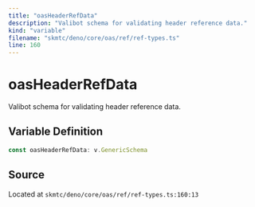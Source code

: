 ```yaml
---
title: "oasHeaderRefData"
description: "Valibot schema for validating header reference data."
kind: "variable"
filename: "skmtc/deno/core/oas/ref/ref-types.ts"
line: 160
---
```


# oasHeaderRefData

Valibot schema for validating header reference data.

## Variable Definition

```typescript
const oasHeaderRefData: v.GenericSchema
```

## Source

Located at `skmtc/deno/core/oas/ref/ref-types.ts:160:13`
